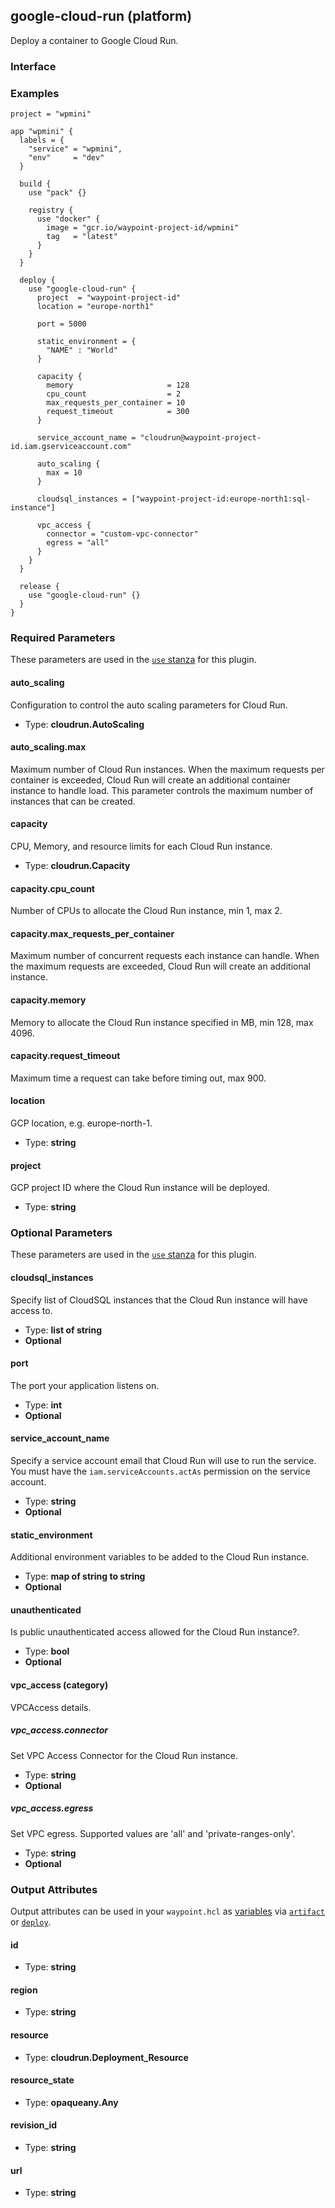 ## google-cloud-run (platform)

Deploy a container to Google Cloud Run.

### Interface

### Examples

```hcl
project = "wpmini"

app "wpmini" {
  labels = {
    "service" = "wpmini",
    "env"     = "dev"
  }

  build {
    use "pack" {}

    registry {
      use "docker" {
        image = "gcr.io/waypoint-project-id/wpmini"
        tag   = "latest"
      }
    }
  }

  deploy {
    use "google-cloud-run" {
      project  = "waypoint-project-id"
      location = "europe-north1"

      port = 5000

      static_environment = {
        "NAME" : "World"
      }

      capacity {
        memory                     = 128
        cpu_count                  = 2
        max_requests_per_container = 10
        request_timeout            = 300
      }

	  service_account_name = "cloudrun@waypoint-project-id.iam.gserviceaccount.com"

      auto_scaling {
        max = 10
      }

      cloudsql_instances = ["waypoint-project-id:europe-north1:sql-instance"]

      vpc_access {
        connector = "custom-vpc-connector"
        egress = "all"
      }
    }
  }

  release {
    use "google-cloud-run" {}
  }
}
```

### Required Parameters

These parameters are used in the [`use` stanza](/docs/waypoint-hcl/use) for this plugin.

#### auto_scaling

Configuration to control the auto scaling parameters for Cloud Run.

- Type: **cloudrun.AutoScaling**

#### auto_scaling.max

Maximum number of Cloud Run instances. When the maximum requests per container is exceeded, Cloud Run will create an additional container instance to handle load.
This parameter controls the maximum number of instances that can be created.

#### capacity

CPU, Memory, and resource limits for each Cloud Run instance.

- Type: **cloudrun.Capacity**

#### capacity.cpu_count

Number of CPUs to allocate the Cloud Run instance, min 1, max 2.

#### capacity.max_requests_per_container

Maximum number of concurrent requests each instance can handle. When the maximum requests are exceeded, Cloud Run will create an additional instance.

#### capacity.memory

Memory to allocate the Cloud Run instance specified in MB, min 128, max 4096.

#### capacity.request_timeout

Maximum time a request can take before timing out, max 900.

#### location

GCP location, e.g. europe-north-1.

- Type: **string**

#### project

GCP project ID where the Cloud Run instance will be deployed.

- Type: **string**

### Optional Parameters

These parameters are used in the [`use` stanza](/docs/waypoint-hcl/use) for this plugin.

#### cloudsql_instances

Specify list of CloudSQL instances that the Cloud Run instance will have access to.

- Type: **list of string**
- **Optional**

#### port

The port your application listens on.

- Type: **int**
- **Optional**

#### service_account_name

Specify a service account email that Cloud Run will use to run the service. You must have the `iam.serviceAccounts.actAs` permission on the service account.

- Type: **string**
- **Optional**

#### static_environment

Additional environment variables to be added to the Cloud Run instance.

- Type: **map of string to string**
- **Optional**

#### unauthenticated

Is public unauthenticated access allowed for the Cloud Run instance?.

- Type: **bool**
- **Optional**

#### vpc_access (category)

VPCAccess details.

##### vpc_access.connector

Set VPC Access Connector for the Cloud Run instance.

- Type: **string**
- **Optional**

##### vpc_access.egress

Set VPC egress. Supported values are 'all' and 'private-ranges-only'.

- Type: **string**
- **Optional**

### Output Attributes

Output attributes can be used in your `waypoint.hcl` as [variables](/docs/waypoint-hcl/variables) via [`artifact`](/docs/waypoint-hcl/variables/artifact) or [`deploy`](/docs/waypoint-hcl/variables/deploy).

#### id

- Type: **string**

#### region

- Type: **string**

#### resource

- Type: **cloudrun.Deployment_Resource**

#### resource_state

- Type: **opaqueany.Any**

#### revision_id

- Type: **string**

#### url

- Type: **string**
